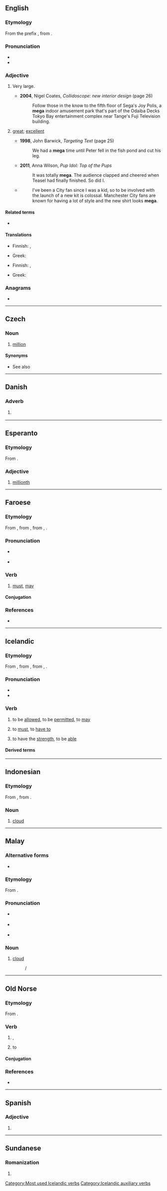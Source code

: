 {{also|méga|mêga|mëga|mega-|méga-}}
==English==

===Etymology===
From the prefix {{m|en|mega-}}, from {{der|en|grc|μέγας|t=great, large, mighty}}.

===Pronunciation===
* {{IPA|/ˈmɛɡə/|lang=en}}
* {{rhymes|ɛɡə|lang=en}}

===Adjective===
{{en-adj|-}}

# {{lb|en|informal}} Very large.
#* '''2004''', Nigel Coates, ''Collidoscope: new interior design'' (page 26)
#*: Follow those in the know to the fifth floor of Sega's Joy Polis, a '''mega''' indoor amusement park that's part of the Odaiba Decks Tokyo Bay entertainment complex near Tange's Fuji Television building.
# {{lb|en|slang}} [[great]]; [[excellent]]
#* '''1998''', John Barwick, ''Targeting Text'' (page 25)
#*: We had a '''mega''' time until Peter fell in the fish pond and cut his leg.
#* '''2011''', Anna Wilson, ''Pup Idol: Top of the Pups''
#*: It was totally '''mega'''. The audience clapped and cheered when Teasel had finally finished. So did I.
#* {{w|Liam Gallagher}}
#*: I've been a City fan since I was a kid, so to be involved with the launch of a new kit is colossal. Manchester City fans are known for having a lot of style and the new shirt looks '''mega'''.

====Related terms====
<!-- These are mainly nonce words, unless specific definitions are known and entries can be set up
* {{l|en|mega deal}}
* {{l|en|mega energy}}
* {{l|en|mega high}}
* {{l|en|mega low}}
* {{l|en|mega market}}
* {{l|en|mega-mart}}
* {{l|en|mega meal}} (''registered trademark? spelling?''), used by [[w:Kentucky Fried Chicken|KFC]]
* {{l|en|mega-merger}}
* {{l|en|mega moolah}}, term used by the [[w:Fox Box|Fox Box]], formerly [[w:Fox Kids|Fox Kids]]
* {{l|en|mega morning}}
* {{l|en|mega movie}}
* {{l|en|mega party}}
* {{l|en|mega power}}
* {{l|en|mega road}}
* {{l|en|mega-selection}}
* {{l|en|mega speed}}
-->

* {{l|en|mega-}}

====Translations====
{{trans-top|very large}}
* Finnish: {{t+|fi|mega-}}, {{t+|fi|jättiläinen|alt=jättiläis-}}
{{trans-mid}}
* Greek: {{t+|el|μέγας|m}}
{{trans-bottom}}

{{trans-top|great, excellent}}
* Finnish: {{t+|fi|mahtava}}, {{t+|fi|erinomainen}}
{{trans-mid}}
* Greek: {{t+|el|μέγας|m}}
{{trans-bottom}}

===Anagrams===
* {{anagrams|en|game|mage}}

----

==Czech==

===Noun===
{{cs-noun|g=n}}

# {{lb|cs|informal}} [[million]]

====Synonyms====
* See also {{m|cs|milión}}

----

==Danish==

===Adverb===
{{da-adv}}

# {{lb|da|informal}} {{l|en|very}}
#: {{syn|da|herre|super}}

----

==Esperanto==
{{ordinalbox|eo||1,000,000a||card=meg}}

===Etymology===
From {{af|eo|meg|-a}}.

===Adjective===
{{eo-head}}

# {{lb|eo|ordinal|neologism|rare}} [[millionth]]
#: {{syn|eo|miliona}}

----

==Faroese==

===Etymology===
From {{inh|fo|non|mega}}, from {{inh|fo|gem-pro|*maganą}}, from {{der|fo|ine-pro|*magʰ-}}, {{m|ine-pro|*megʰ-}}.

===Pronunciation===
* {{IPA|/ˈmeːa/|lang=fo}}
*: {{rhymes|eːa|lang=fo}}
* {{IPA|/ˈmiːja/|lang=fo}}
*: {{rhymes|iːja|lang=fo}}

===Verb===
{{head|fo|verb}}

# [[must]], [[may]]

====Conjugation====
{{fo-conj-mega}}

===References===
* {{fo-lit-FO|[http://www.obg.fo/fob/fob.php?leitord&#61;mega&action&#61;1 “mega”]}}

----

==Icelandic==

===Etymology===
From {{inh|is|non|mega}}, from {{inh|is|gem-pro|*maganą}}, from {{der|is|ine-pro|*magʰ-}}, {{m|ine-pro|*megʰ-}}.

===Pronunciation===
* {{IPA|/ˈmeiːɣa/|lang=is}}
* {{rhymes|eiːɣa|lang=is}}

===Verb===
{{is-verb-preterite|má|mátti|mátt}}

# {{lb|is|ambitransitive|governs the accusative}} to be [[allowed]], to be [[permitted]], to [[may]]{{jump|is|be allowed|s}}
#: {{ux|is|Þú '''mátt''' þetta ekki.|inline=1|You''''re''' not '''allowed''' to do that.}}
#: {{ux|is|Hvað '''má''' bjóða ykkur að borða?|inline=1|What '''may''' offer you to eat?}}
#: {{syn|is|hafa leyfi til}}
# {{lb|is|intransitive}} to [[must]], to [[have to]]{{jump|is|must|s}}
#: {{syn|is|verða}}
# to have the [[strength]], to be [[able]]{{jump|is|have the strength|s}}
#: {{syn|is|megna}}

====Derived terms====
{{der3
|{{l|is|eins og nærri má geta}}
|{{l|is|má vera}}
|{{l|is|mega betur|t=to [[have the upper hand]]}}
|{{l|is|mega ekki}}
|{{l|is|mega ekki hugsa til}}
|{{l|is|mega ekki vamm sitt vita|t=to be concerned about one's reputation}}
|{{l|is|mega lengi lifa}}
|{{l|is|mega sín ekki við|t=to not [[manage]] something}}
|{{l|is|mega sín mikils}}
|{{l|is|mega sín mikils|t=have a lot of [[influence]], to be [[powerful]]}}
|{{l|is|mega til|t=to must, to have to}}
|{{l|is|mega vera að}}
|{{l|is|mega vera að|t=to have the time to do}}
|lang=is}}

[[Category:Most used Icelandic verbs]]
[[Category:Icelandic auxiliary verbs]]

----

==Indonesian==

===Etymology===
From {{inh|id|ms|mega}}, from {{der|id|sa|मेघ|t=cloud}}.

===Noun===
{{id-noun}}

# [[cloud]] {{gloss|visible mass of water droplets suspended in the air}}
#: {{syn|id|awan}}

----

==Malay==

===Alternative forms===
* {{alter|ms|ميݢ}}

===Etymology===
From {{der|ms|sa|मेघ|t=cloud}}.

===Pronunciation===
* {{a|Johor-Selangor}} {{IPA|/meɡə/|lang=ms}}
* {{a|Riau-Lingga}} {{IPA|/meɡa/|lang=ms}}
* {{rhymes|eɡə|ɡə|ə|lang=ms}}

===Noun===
{{head|ms|noun|Jawi spelling|ميݢ}}

# [[cloud]] {{gloss|visible mass of water droplets suspended in the air}}
#: {{syn|ms|awan}} / {{l|ms|اون}} {{q|more commonly used}}

----

==Old Norse==

===Etymology===
From {{inh|non|gem-pro|*meganą}}.

===Verb===
{{non-verb}}

# {{l|en|must}}, {{l|en|may}}
# to {{l|en|be able to}}

====Conjugation====
{{non-conj-pp|meg|má|2t=mát|mátt|3i=mætt|megat, mátt}}

===References===
* {{R:Zoega}}

----

==Spanish==

===Adjective===
{{head|es|adjective form}}

# {{es-adj form of|mego|f|sg}}

----

==Sundanese==

===Romanization===
{{su-rom}}

# {{su-romanization of|ᮙᮦᮌ}}